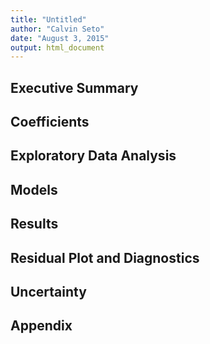 ```yaml
---
title: "Untitled"
author: "Calvin Seto"
date: "August 3, 2015"
output: html_document
---
```


## Executive Summary

## Coefficients

## Exploratory Data Analysis

## Models

## Results

## Residual Plot and Diagnostics

## Uncertainty  

## Appendix

